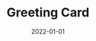 ---
cover: "./greeting.png"
date: "2022-01-01"
title: "Greeting Card"
defer: false
slug: "/greeting-card"
areas:
  -  .

---